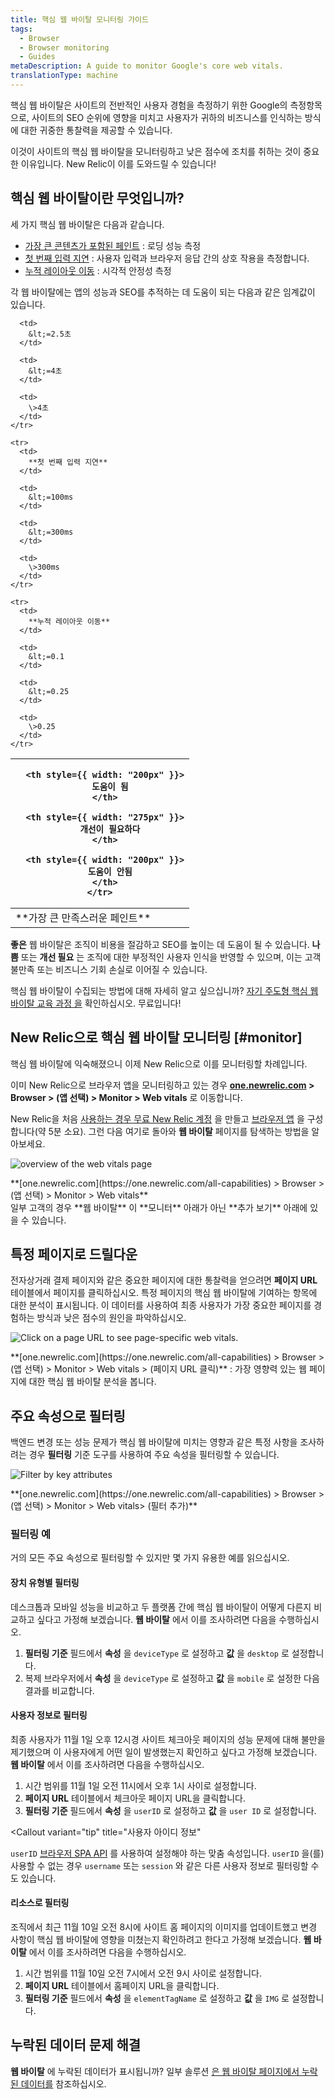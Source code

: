 ```yaml
---
title: 핵심 웹 바이탈 모니터링 가이드
tags:
  - Browser
  - Browser monitoring
  - Guides
metaDescription: A guide to monitor Google's core web vitals.
translationType: machine
---
```





핵심 웹 바이탈은 사이트의 전반적인 사용자 경험을 측정하기 위한 Google의 측정항목으로, 사이트의 SEO 순위에 영향을 미치고 사용자가 귀하의 비즈니스를 인식하는 방식에 대한 귀중한 통찰력을 제공할 수 있습니다.

이것이 사이트의 핵심 웹 바이탈을 모니터링하고 낮은 점수에 조치를 취하는 것이 중요한 이유입니다. New Relic이 이를 도와드릴 수 있습니다!

## 핵심 웹 바이탈이란 무엇입니까?

세 가지 핵심 웹 바이탈은 다음과 같습니다.

* [가장 큰 콘텐츠가 포함된 페인트](https://web.dev/lcp/) : 로딩 성능 측정
* [첫 번째 입력 지연](https://web.dev/fid/) : 사용자 입력과 브라우저 응답 간의 상호 작용을 측정합니다.
* [누적 레이아웃 이동](https://web.dev/cls/) : 시각적 안정성 측정

각 웹 바이탈에는 앱의 성능과 SEO를 추적하는 데 도움이 되는 다음과 같은 임계값이 있습니다.

<table>
  <thead>
    <tr>
      <th style={{ width: "200px" }}/>

      <th style={{ width: "200px" }}>
        도움이 됨
      </th>

      <th style={{ width: "275px" }}>
        개선이 필요하다
      </th>

      <th style={{ width: "200px" }}>
        도움이 안됨
      </th>
    </tr>
  </thead>

  <tbody>
    <tr>
      <td>
        **가장 큰 만족스러운 페인트**
      </td>

      <td>
        &lt;=2.5초
      </td>

      <td>
        &lt;=4초
      </td>

      <td>
        \>4초
      </td>
    </tr>

    <tr>
      <td>
        **첫 번째 입력 지연**
      </td>

      <td>
        &lt;=100ms
      </td>

      <td>
        &lt;=300ms
      </td>

      <td>
        \>300ms
      </td>
    </tr>

    <tr>
      <td>
        **누적 레이아웃 이동**
      </td>

      <td>
        &lt;=0.1
      </td>

      <td>
        &lt;=0.25
      </td>

      <td>
        \>0.25
      </td>
    </tr>
  </tbody>
</table>

**좋은** 웹 바이탈은 조직이 비용을 절감하고 SEO를 높이는 데 도움이 될 수 있습니다. **나쁨** 또는 **개선 필요** 는 조직에 대한 부정적인 사용자 인식을 반영할 수 있으며, 이는 고객 불만족 또는 비즈니스 기회 손실로 이어질 수 있습니다.

핵심 웹 바이탈이 수집되는 방법에 대해 자세히 알고 싶으십니까? [자기 주도형 핵심 웹 바이탈 교육 과정 을](https://learn.newrelic.com/self-paced-core-web-vitals/) 확인하십시오. 무료입니다!

## New Relic으로 핵심 웹 바이탈 모니터링 [#monitor]

핵심 웹 바이탈에 익숙해졌으니 이제 New Relic으로 이를 모니터링할 차례입니다.

이미 New Relic으로 브라우저 앱을 모니터링하고 있는 경우 **[one.newrelic.com](https://one.newrelic.com/all-capabilities) > Browser > (앱 선택) > Monitor > Web vitals** 로 이동합니다.

New Relic을 처음 [사용하는 경우 무료 New Relic 계정](https://newrelic.com/signup) 을 만들고 [브라우저 앱](docs/browser/browser-monitoring/installation/install-browser-monitoring-agent) 을 구성합니다(약 5분 소요). 그런 다음 여기로 돌아와 **웹 바이탈** 페이지를 탐색하는 방법을 알아보세요.

<img
  title="Track core web vitals site-wide, favorite key webpages, and filter by time period."
  alt="overview of the web vitals page"
  src={browserWebVitalsGif}
/>

<figcaption>
  **[one.newrelic.com](https://one.newrelic.com/all-capabilities) > Browser > (앱 선택) > Monitor > Web vitals**
</figcaption>

<Callout variant="important">
  일부 고객의 경우 **웹 바이탈** 이 **모니터** 아래가 아닌 **추가 보기** 아래에 있을 수 있습니다.
</Callout>

## 특정 페이지로 드릴다운

전자상거래 결제 페이지와 같은 중요한 페이지에 대한 통찰력을 얻으려면 **페이지 URL** 테이블에서 페이지를 클릭하십시오. 특정 페이지의 핵심 웹 바이탈에 기여하는 항목에 대한 분석이 표시됩니다. 이 데이터를 사용하여 최종 사용자가 가장 중요한 페이지를 경험하는 방식과 낮은 점수의 원인을 파악하십시오.

<img
  title="Click on a page URL to see page-specific web vitals."
  alt="Click on a page URL to see page-specific web vitals."
  src={browserPageUrlView}
/>

<figcaption>
  **[one.newrelic.com](https://one.newrelic.com/all-capabilities) > Browser > (앱 선택) > Monitor > Web vitals > (페이지 URL 클릭)** : 가장 영향력 있는 웹 페이지에 대한 핵심 웹 바이탈 분석을 봅니다.
</figcaption>

## 주요 속성으로 필터링

백엔드 변경 또는 성능 문제가 핵심 웹 바이탈에 미치는 영향과 같은 특정 사항을 조사하려는 경우 **필터링** 기준 도구를 사용하여 주요 속성을 필터링할 수 있습니다.

<img
  title="Use the filter tool to filter core web vitals by key attributes"
  alt="Filter by key attributes"
  src={browserFilteredWebVitals}
/>

<figcaption>
  **[one.newrelic.com](https://one.newrelic.com/all-capabilities) > Browser > (앱 선택) > Monitor > Web vitals> (필터 추가)**
</figcaption>

### 필터링 예

거의 모든 주요 속성으로 필터링할 수 있지만 몇 가지 유용한 예를 읽으십시오.

#### 장치 유형별 필터링

데스크톱과 모바일 성능을 비교하고 두 플랫폼 간에 핵심 웹 바이탈이 어떻게 다른지 비교하고 싶다고 가정해 보겠습니다. **웹 바이탈** 에서 이를 조사하려면 다음을 수행하십시오.

1. **필터링 기준** 필드에서 **속성** 을 `deviceType` 로 설정하고 **값** 을 `desktop` 로 설정합니다.
2. 복제 브라우저에서 **속성** 을 `deviceType` 로 설정하고 **값** 을 `mobile` 로 설정한 다음 결과를 비교합니다.

#### 사용자 정보로 필터링

최종 사용자가 11월 1일 오후 12시경 사이트 체크아웃 페이지의 성능 문제에 대해 불만을 제기했으며 이 사용자에게 어떤 일이 발생했는지 확인하고 싶다고 가정해 보겠습니다. **웹 바이탈** 에서 이를 조사하려면 다음을 수행하십시오.

1. 시간 범위를 11월 1일 오전 11시에서 오후 1시 사이로 설정합니다.
2. **페이지 URL** 테이블에서 체크아웃 페이지 URL을 클릭합니다.
3. **필터링 기준** 필드에서 **속성** 을 `userID` 로 설정하고 **값** 을 `user ID` 로 설정합니다.

<Callout
  variant="tip"
  title="사용자 아이디 정보"
>
  `userID` [브라우저 SPA API](/docs/browser/new-relic-browser/browser-agent-spa-api/setcustomattribute-browser-agent-api/) 를 사용하여 설정해야 하는 맞춤 속성입니다. `userID` 을(를) 사용할 수 없는 경우 `username` 또는 `session` 와 같은 다른 사용자 정보로 필터링할 수도 있습니다.
</Callout>

#### 리소스로 필터링

조직에서 최근 11월 10일 오전 8시에 사이트 홈 페이지의 이미지를 업데이트했고 변경 사항이 핵심 웹 바이탈에 영향을 미쳤는지 확인하려고 한다고 가정해 보겠습니다. **웹 바이탈** 에서 이를 조사하려면 다음을 수행하십시오.

1. 시간 범위를 11월 10일 오전 7시에서 오전 9시 사이로 설정합니다.
2. **페이지 URL** 테이블에서 홈페이지 URL을 클릭합니다.
3. **필터링 기준** 필드에서 **속성** 을 `elementTagName` 로 설정하고 **값** 을 `IMG` 로 설정합니다.

## 누락된 데이터 문제 해결

**웹 바이탈** 에 누락된 데이터가 표시됩니까? 일부 솔루션 [은 웹 바이탈 페이지에서 누락된 데이터를](/docs/browser/new-relic-browser/troubleshooting/missing-data-on-web-vitals-page) 참조하십시오.